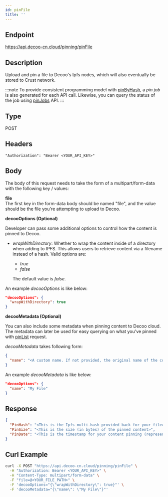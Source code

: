 ```yaml
---
id: pinFile
title: ''
---
```


## Endpoint
https://api.decoo-cn.cloud/pinning/pinFile

## Description
Upload and pin a file to Decoo's Ipfs nodes, which will also eventually be stored to Crust network.

:::note
To provide consistent programming model with [pinByHash](pinning/pin-by-hash.mdx), a *pin job* is also generated for each API call. Likewise, you can query the status of the job using [pinJobs](pinning/pin-jobs.mdx) API.
:::

## Type
POST

## Headers
```
"Authorization": "Bearer <YOUR_API_KEY>"
```

## Body
The body of this request needs to take the form of a multipart/form-data with the following key / values:

**file**<br/>
The first key in the form-data body should be named "file", and the value should be the file you're attempting to upload to Decoo.

**decooOptions (Optional)**

Developer can pass some additional options to control how the content is pinned to Decoo.

- *wrapWithDirectory*: Whether to wrap the content inside of a directory when adding to IPFS. This allows users to retrieve content via a filename instead of a hash. Valid options are:
  - *true*
  - *false*

  The default value is *false*.

An example *decooOptions* is like below:
```json
"decooOptions": {
  "wrapWithDirectory": true
}
```

  
**decooMetadata (Optional)**

You can also include some metadata when pinning content to Decoo cloud. The metadata can later be used for easy querying on what you've pinned with [pinList](pinning/pin-list.mdx) request.

*decooMetadata* takes following form:
```json
{
  "name": "<A custom name. If not provided, the original name of the content (if feasible) will be used.>"
}
```

An example *decooMetadata* is like below:
```json
"decooOptions": {
  "name": "My File"
}
```

## Response
```json
{
  "PinHash": "<This is the Ipfs multi-hash provided back for your file>",
  "PinSize": "<This is the size (in bytes) of the pinned content>",
  "PinDate": "<This is the timestamp for your content pinning (represented in ISO 8601 format)>"
}
```

## Curl Example
```sh
curl -X POST "https://api.decoo-cn.cloud/pinning/pinFile" \
  -H "Authorization: Bearer <YOUR_API_KEY>" \
  -H "Content-Type: multipart/form-data" \
  -F "file=@<YOUR_FILE_PATH>" \
  -F 'decooOptions="{\"wrapWithDirectory\": true}"' \
  -F 'decooMetadata="{\"name\": \"My File\"}"'
```
